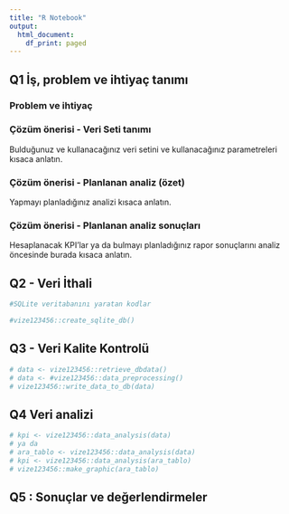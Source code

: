 ```yaml
---
title: "R Notebook"
output:
  html_document:
    df_print: paged
---
```



## Q1 İş, problem ve ihtiyaç tanımı

### Problem ve ihtiyaç

### Çözüm önerisi - Veri Seti tanımı
Bulduğunuz ve kullanacağınız veri setini ve kullanacağınız parametreleri kısaca anlatın.

### Çözüm önerisi - Planlanan analiz (özet)
Yapmayı planladığınız analizi kısaca anlatın.

### Çözüm önerisi - Planlanan analiz sonuçları
Hesaplanacak KPI'lar ya da bulmayı planladığınız rapor sonuçlarını analiz öncesinde burada kısaca anlatın.


## Q2 - Veri İthali
```r
#SQLite veritabanını yaratan kodlar 

#vize123456::create_sqlite_db()
```

## Q3 - Veri Kalite Kontrolü
```r
# data <- vize123456::retrieve_dbdata()
# data <- #vize123456::data_preprocessing()
# vize123456::write_data_to_db(data)
```

## Q4 Veri analizi
```r
# kpi <- vize123456::data_analysis(data)
# ya da 
# ara_tablo <- vize123456::data_analysis(data)
# kpi <- vize123456::data_analysis(ara_tablo)
# vize123456::make_graphic(ara_tablo)
```

## Q5 : Sonuçlar ve değerlendirmeler

